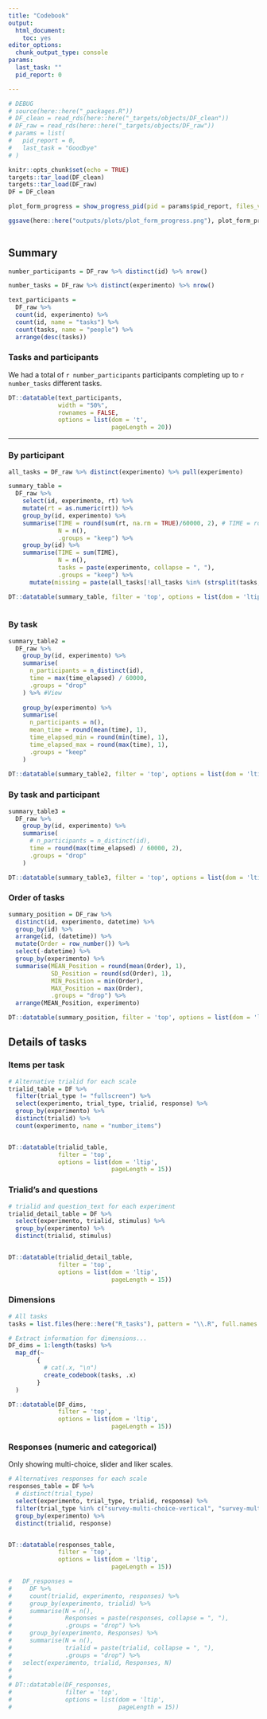 ```yaml
---
title: "Codebook"
output: 
  html_document: 
    toc: yes
editor_options: 
  chunk_output_type: console
params:
  last_task: ""
  pid_report: 0

---
```


```r
# DEBUG
# source(here::here("_packages.R"))
# DF_clean = read_rds(here::here("_targets/objects/DF_clean"))
# DF_raw = read_rds(here::here("_targets/objects/DF_raw"))
# params = list(
#   pid_report = 0,
#   last_task = "Goodbye"
# )

knitr::opts_chunk$set(echo = TRUE)
targets::tar_load(DF_clean)
targets::tar_load(DF_raw)
DF = DF_clean

```

```r
  
plot_form_progress = show_progress_pid(pid = params$pid_report, files_vector = DF_clean$filename, last_task = params$last_task, goal = 500)$PLOT_progress

ggsave(here::here("outputs/plots/plot_form_progress.png"), plot_form_progress, width = 15, height = 9)
  
```


## Summary {.tabset}

```r

number_participants = DF_raw %>% distinct(id) %>% nrow()

number_tasks = DF_raw %>% distinct(experimento) %>% nrow()

text_participants = 
  DF_raw %>% 
  count(id, experimento) %>% 
  count(id, name = "tasks") %>% 
  count(tasks, name = "people") %>% 
  arrange(desc(tasks))


```

### Tasks and participants
We had a total of `r number_participants` participants completing up to `r number_tasks` different tasks.   

```r
DT::datatable(text_participants,
              width = "50%",
              rownames = FALSE,
              options = list(dom = 't',
                             pageLength = 20))
```

---  

### By participant  

```r

all_tasks = DF_raw %>% distinct(experimento) %>% pull(experimento)

summary_table = 
  DF_raw %>% 
    select(id, experimento, rt) %>% 
    mutate(rt = as.numeric(rt)) %>% 
    group_by(id, experimento) %>% 
    summarise(TIME = round(sum(rt, na.rm = TRUE)/60000, 2), # TIME = round(max(time_elapsed)/60000, 2), # time_elapsed is cumulative!
              N = n(), 
              .groups = "keep") %>% 
    group_by(id) %>% 
    summarise(TIME = sum(TIME), 
              N = n(), 
              tasks = paste(experimento, collapse = ", "),
              .groups = "keep") %>% 
      mutate(missing = paste(all_tasks[!all_tasks %in% (strsplit(tasks, split = ", ") %>% unlist())], collapse = ", "))

DT::datatable(summary_table, filter = 'top', options = list(dom = 'ltip', pageLength = 10))
  
```


### By task  

```r

summary_table2 =
  DF_raw %>% 
    group_by(id, experimento) %>% 
    summarise(
      n_participants = n_distinct(id),
      time = max(time_elapsed) / 60000,
      .groups = "drop"
    ) %>% #View
  
    group_by(experimento) %>% 
    summarise(
      n_participants = n(),
      mean_time = round(mean(time), 1),
      time_elapsed_min = round(min(time), 1),
      time_elapsed_max = round(max(time), 1),
      .groups = "keep"
    )
 
DT::datatable(summary_table2, filter = 'top', options = list(dom = 'ltip', pageLength = 10))

```


### By task and participant 

```r

summary_table3 =
  DF_raw %>% 
    group_by(id, experimento) %>% 
    summarise(
      # n_participants = n_distinct(id),
      time = round(max(time_elapsed) / 60000, 2),
      .groups = "drop"
    ) 

DT::datatable(summary_table3, filter = 'top', options = list(dom = 'ltip', pageLength = 10))
```


### Order of tasks

```r
summary_position = DF_raw %>% 
  distinct(id, experimento, datetime) %>% 
  group_by(id) %>% 
  arrange(id, (datetime)) %>% 
  mutate(Order = row_number()) %>% 
  select(-datetime) %>% 
  group_by(experimento) %>% 
  summarise(MEAN_Position = round(mean(Order), 1),
            SD_Position = round(sd(Order), 1),
            MIN_Position = min(Order), 
            MAX_Position = max(Order), 
            .groups = "drop") %>% 
  arrange(MEAN_Position, experimento)

DT::datatable(summary_position, filter = 'top', options = list(dom = 'ltip', pageLength = 10))

```



## Details of tasks {.tabset}

### Items per task

```r

# Alternative trialid for each scale
trialid_table = DF %>% 
  filter(trial_type != "fullscreen") %>% 
  select(experimento, trial_type, trialid, response) %>% 
  group_by(experimento) %>% 
  distinct(trialid) %>% 
  count(experimento, name = "number_items")


DT::datatable(trialid_table, 
              filter = 'top', 
              options = list(dom = 'ltip', 
                             pageLength = 15))

```


### Trialid's and questions



```r

# trialid and question_text for each experiment
trialid_detail_table = DF %>% 
  select(experimento, trialid, stimulus) %>% 
  group_by(experimento) %>% 
  distinct(trialid, stimulus) 


DT::datatable(trialid_detail_table, 
              filter = 'top', 
              options = list(dom = 'ltip', 
                             pageLength = 15))

```


### Dimensions


```r
# All tasks
tasks = list.files(here::here("R_tasks"), pattern = "\\.R", full.names = TRUE)

# Extract information for dimensions...
DF_dims = 1:length(tasks) %>%
  map_df(~
        {
          # cat(.x, "\n")
          create_codebook(tasks, .x)
        }
  )

DT::datatable(DF_dims, 
              filter = 'top', 
              options = list(dom = 'ltip', 
                             pageLength = 15))

```


### Responses (numeric and categorical)

Only showing multi-choice, slider and liker scales.  


```r

# Alternatives responses for each scale
responses_table = DF %>% 
  # distinct(trial_type)
  select(experimento, trial_type, trialid, response) %>% 
  filter(trial_type %in% c("survey-multi-choice-vertical", "survey-multi-choice-horizontal", "likert", "html-slider-response")) %>% 
  group_by(experimento) %>% 
  distinct(trialid, response) 


DT::datatable(responses_table, 
              filter = 'top', 
              options = list(dom = 'ltip', 
                             pageLength = 15))


```


<!-- ### All Responses -->


```r
#   DF_responses =
#     DF %>%
#     count(trialid, experimento, responses) %>%
#     group_by(experimento, trialid) %>%
#     summarise(N = n(),
#               Responses = paste(responses, collapse = ", "),
#               .groups = "drop") %>%
#     group_by(experimento, Responses) %>%
#     summarise(N = n(),
#               trialid = paste(trialid, collapse = ", "),
#               .groups = "drop") %>% 
#   select(experimento, trialid, Responses, N)
# 
# 
# DT::datatable(DF_responses, 
#               filter = 'top', 
#               options = list(dom = 'ltip', 
#                              pageLength = 15))

```

